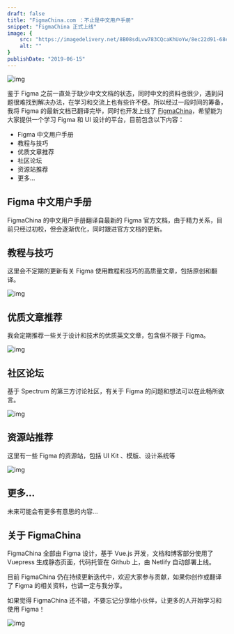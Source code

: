 ```yaml
---
draft: false
title: "FigmaChina.com ：不止是中文用户手册"
snippet: "FigmaChina 正式上线"
image: {
    src: "https://imagedelivery.net/8B08sdLvw783CQcaKhUoYw/8ec22d91-68e8-43ff-6aaa-793571bde300/public",
    alt: ""
}
publishDate: "2019-06-15"
---
```


![img](https://imagedelivery.net/8B08sdLvw783CQcaKhUoYw/72db0b2d-6be3-4ab2-85e5-46e34cc53100/public)

鉴于 Figma 之前一直处于缺少中文文档的状态，同时中文的资料也很少，遇到问题很难找到解决办法，在学习和交流上也有些许不便。所以经过一段时间的筹备，我将 Figma 的最新文档已翻译完毕，同时也开发上线了 [FigmaChina](https://figmachina.com)，希望能为大家提供一个学习 Figma 和 UI 设计的平台，目前包含以下内容：

- Figma 中文用户手册
- 教程与技巧
- 优质文章推荐
- 社区论坛
- 资源站推荐
- 更多…

## Figma 中文用户手册

FigmaChina 的中文用户手册翻译自最新的 Figma 官方文档，由于精力关系，目前只经过初校，但会逐渐优化，同时跟进官方文档的更新。

## 教程与技巧

这里会不定期的更新有关 Figma 使用教程和技巧的高质量文章，包括原创和翻译。

![img](https://imagedelivery.net/8B08sdLvw783CQcaKhUoYw/fc23e60d-4750-4d17-c93b-bfbfb387b000/public)

## 优质文章推荐

我会定期推荐一些关于设计和技术的优质英文文章，包含但不限于 Figma。

![img](https://imagedelivery.net/8B08sdLvw783CQcaKhUoYw/1dac586b-4da0-439d-e923-10abbb8f6a00/public)

## 社区论坛

基于 Spectrum 的第三方讨论社区，有关于 Figma 的问题和想法可以在此畅所欲言。

![img](https://imagedelivery.net/8B08sdLvw783CQcaKhUoYw/67327d3c-d94e-45b0-2d91-b3447f3bee00/public)

## 资源站推荐

这里有一些 Figma 的资源站，包括 UI Kit 、模版、设计系统等

![img](https://imagedelivery.net/8B08sdLvw783CQcaKhUoYw/7fd3816b-6c9e-43b7-f356-a3d422899500/public)

## 更多…

未来可能会有更多有意思的内容...

## 关于 FigmaChina

FigmaChina 全部由 Figma 设计，基于 Vue.js 开发，文档和博客部分使用了 Vuepress 生成静态页面，代码托管在 Github 上，由 Netlify 自动部署上线。

目前 FigmaChina 仍在持续更新迭代中，欢迎大家参与贡献，如果你创作或翻译了 Figma 的相关资料，也请一定与我分享。

如果觉得 FigmaChina 还不错，不要忘记分享给小伙伴，让更多的人开始学习和使用 Figma！

![img](https://imagedelivery.net/8B08sdLvw783CQcaKhUoYw/075ffc66-05d8-4116-6bf4-7ed101a32c00/public)
